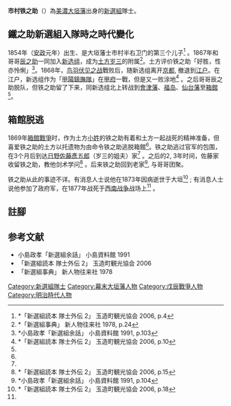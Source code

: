 {{japanese|japanese=市村鉄之助|kana=いちむら てつのすけ|romaji=Ichimura Tetsunosuke|舊寫=市川鐵之助}}

'''市村铁之助'''（{{bd|1854年||1873年？|}}）為[[美濃國|美濃]][[大垣藩|大垣藩]]出身的[[新選組|新選組]]隊士。

==鐵之助新選組入隊時之時代變化==
1854年（[[安政|安政]]元年）出生、是大垣藩士市村半右卫门的第三个儿子<ref>*「新選組読本 隊士外伝 2」 玉造町観光協会 2006, p.4</ref> 。1867年和哥哥[[市村辰之助|辰之助]]一同加入[[新选组|新选组]]，成为[[土方岁三|土方岁三]]的附属<ref name="#1">*「新選組事典」 新人物往来社 1978, p.24</ref>。土方评价铁之助「好胜，性亦怜悧」<ref name="#2">*小島政孝「新選組余話」 小島資料館 1991, p.103</ref>。1868年，[[鸟羽伏见之战|鸟羽伏见之战]]戰败后，随新选组离开[[京都|京都]], 撤退到[[江户|江户]]。在江户，新选组作为「[[甲陽鎮撫隊|甲陽鎮撫隊]]」在[[甲府|甲府]]一戰，但是又一败涂地<ref>*「新選組読本 隊士外伝 2」 玉造町観光協会 2006, p.10</ref> 。之后哥哥辰之助脱队，但铁之助留了下来，同新选组北上转战到[[會津藩|會津藩]]、[[福岛|福岛]]、[[仙台藩|仙台藩]]至[[箱館|箱館]]<ref name="#1"/>。

==箱館脱逃==
1869年[[箱館戰爭|箱館戰爭]]时，作为土方[[小姓|小姓]]的铁之助有着和土方一起战死的精神准备，但喜爱铁之助的土方以托遗物为由命令铁之助逃脱箱館<ref name="#2"/>。铁之助逃过官军的包围，在3个月后到达[[日野宿|日野]][[佐藤彥五郎|佐藤彥五郎]]（岁三的姐夫）家<ref name="#1"/> 。之后的2, 3年时间，佐藤家收留铁之助，教他剑术学问<ref>*「新選組読本 隊士外伝 2」 玉造町観光協会 2006, p.15</ref> 。后来铁之助回到老家<ref name="#3">*小島政孝「新選組余話」 小島資料館 1991, p.104</ref>, 与哥哥团聚。

铁之助从此的事迹不详。有消息人士说他在1873年因病逝世于大垣<ref>*「新選組読本 隊士外伝 2」 玉造町観光協会 2006, p.18</ref> ; 有消息人士说他参加了政府军，在1877年战死于[[西南战争|西南战争]]战场上<ref name="#3"/> 。

==註腳==
{{reflist|2}}

==参考文献==
* 小島政孝「新選組余話」 小島資料館 1991
* 「新選組読本 隊士外伝 2」 玉造町観光協会 2006
*「新選組事典」 新人物往来社 1978

{{DEFAULTSORT:Ichimura Tetsunosuke}}

[[Category:新選組隊士|Category:新選組隊士]]
[[Category:幕末大垣藩人物|Category:幕末大垣藩人物]]
[[Category:戊辰戰爭人物|Category:戊辰戰爭人物]]
[[Category:明治時代人物|Category:明治時代人物]]